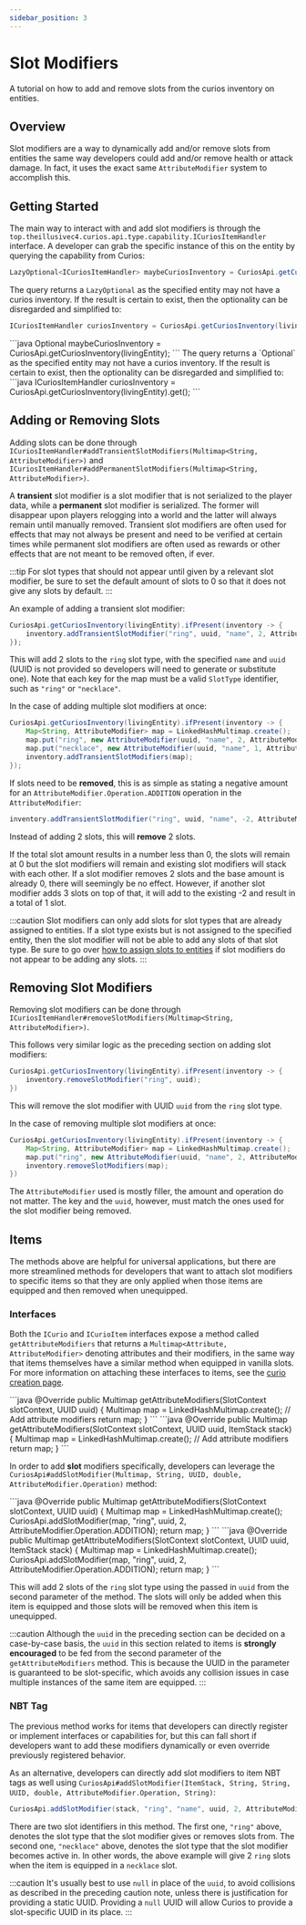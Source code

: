 ```yaml
---
sidebar_position: 3
---
```


# Slot Modifiers

A tutorial on how to add and remove slots from the curios inventory on entities.

## Overview

Slot modifiers are a way to dynamically add and/or remove slots from entities the same way developers could add and/or
remove health or attack damage. In fact, it uses the exact same `AttributeModifier` system to accomplish this.

## Getting Started

The main way to interact with and add slot modifiers is through the `top.theillusivec4.curios.api.type.capability.ICuriosItemHandler`
interface. A developer can grab the specific instance of this on the entity by querying the capability from Curios:
<Tabs groupId="modloader">
<TabItem value="forge" label="Forge" default>
```java
LazyOptional<ICuriosItemHandler> maybeCuriosInventory = CuriosApi.getCuriosInventory(livingEntity);
```
The query returns a `LazyOptional` as the specified entity may not have a curios inventory. If the result is certain to
exist, then the optionality can be disregarded and simplified to:
```java
ICuriosItemHandler curiosInventory = CuriosApi.getCuriosInventory(livingEntity).resolve().get();
```
</TabItem>
<TabItem value="neoforge-2" label="NeoForge 1.20.3+">
```java
Optional<ICuriosItemHandler> maybeCuriosInventory = CuriosApi.getCuriosInventory(livingEntity);
```
The query returns a `Optional` as the specified entity may not have a curios inventory. If the result is certain to
exist, then the optionality can be disregarded and simplified to:
```java
ICuriosItemHandler curiosInventory = CuriosApi.getCuriosInventory(livingEntity).get();
```
</TabItem>
</Tabs>

## Adding or Removing Slots

Adding slots can be done through `ICuriosItemHandler#addTransientSlotModifiers(Multimap<String, AttributeModifier>)` and
`ICuriosItemHandler#addPermanentSlotModifiers(Multimap<String, AttributeModifier>)`.

A **transient** slot modifier is a slot modifier that is not serialized to the player data, while a **permanent** slot
modifier is serialized. The former will disappear upon players relogging into a world and the latter will always remain
until manually removed. Transient slot modifiers are often used for effects that may not always be present and need to
be verified at certain times while permanent slot modifiers are often used as rewards or other effects that are not
meant to be removed often, if ever.

:::tip
For slot types that should not appear until given by a relevant slot modifier, be sure to set the default amount of slots
to 0 so that it does not give any slots by default.
:::

An example of adding a transient slot modifier:

```java
CuriosApi.getCuriosInventory(livingEntity).ifPresent(inventory -> {
    inventory.addTransientSlotModifier("ring", uuid, "name", 2, AttributeModifier.Operation.ADDITION));
});
```
This will add 2 slots to the `ring` slot type, with the specified `name` and `uuid` (UUID is not provided so developers
will need to generate or substitute one). Note that each key for the map must be a valid `SlotType` identifier, such as
`"ring"` or `"necklace"`.

In the case of adding multiple slot modifiers at once:

```java
CuriosApi.getCuriosInventory(livingEntity).ifPresent(inventory -> {
    Map<String, AttributeModifier> map = LinkedHashMultimap.create();
    map.put("ring", new AttributeModifier(uuid, "name", 2, AttributeModifier.Operation.ADDITION));
    map.put("necklace", new AttributeModifier(uuid, "name", 1, AttributeModifier.Operation.ADDITION));
    inventory.addTransientSlotModifiers(map);
});
```

If slots need to be **removed**, this is as simple as stating a negative amount for an `AttributeModifier.Operation.ADDITION`
operation in the `AttributeModifier`:

```java
inventory.addTransientSlotModifier("ring", uuid, "name", -2, AttributeModifier.Operation.ADDITION));
```
Instead of adding 2 slots, this will **remove** 2 slots.

If the total slot amount results in a number less than 0, the slots will remain at 0 but the slot modifiers will remain
and existing slot modifiers will stack with each other. If a slot modifier removes 2 slots and the base amount is
already 0, there will seemingly be no effect. However, if another slot modifier adds 3 slots on top of that, it will add
to the existing -2 and result in a total of 1 slot.

:::caution
Slot modifiers can only add slots for slot types that are already assigned to entities. If a slot type exists but is not
assigned to the specified entity, then the slot modifier will not be able to add any slots of that slot type. Be sure to
go over [how to assign slots to entities](../entity-register) if slot modifiers do not appear to be adding any slots.
:::

## Removing Slot Modifiers

Removing slot modifiers can be done through `ICuriosItemHandler#removeSlotModifiers(Multimap<String, AttributeModifier>)`.

This follows very similar logic as the preceding section on adding slot modifiers:
```java
CuriosApi.getCuriosInventory(livingEntity).ifPresent(inventory -> {
    inventory.removeSlotModifier("ring", uuid);
})
```
This will remove the slot modifier with UUID `uuid` from the `ring` slot type.

In the case of removing multiple slot modifiers at once:

```java
CuriosApi.getCuriosInventory(livingEntity).ifPresent(inventory -> {
    Map<String, AttributeModifier> map = LinkedHashMultimap.create();
    map.put("ring", new AttributeModifier(uuid, "name", 2, AttributeModifier.Operation.ADDITION));
    inventory.removeSlotModifiers(map);
})
```
The `AttributeModifier` used is mostly filler, the amount and operation do not matter. The key and the `uuid`, however,
must match the ones used for the slot modifier being removed.

## Items

The methods above are helpful for universal applications, but there are more streamlined methods for developers that
want to attach slot modifiers to specific items so that they are only applied when those items are equipped and then
removed when unequipped.

### Interfaces

Both the `ICurio` and `ICurioItem` interfaces expose a method called `getAttributeModifiers` that returns a
`Multimap<Attribute, AttributeModifier>` denoting attributes and their modifiers, in the same way that items themselves
have a similar method when equipped in vanilla slots. For more information on attaching these interfaces to items, see
the [curio creation page](./curio-creation).

<Tabs groupId="curiointerface">
<TabItem value="curio" label="ICurio" default>
```java
@Override
public Multimap<Attribute, AttributeModifier> getAttributeModifiers(SlotContext slotContext, UUID uuid) {
    Multimap<Attribute, AttributeModifier> map = LinkedHashMultimap.create();
    // Add attribute modifiers
    return map;
}
```
</TabItem>
<TabItem value="curioitem" label="ICurioItem" default>
```java
@Override
public Multimap<Attribute, AttributeModifier> getAttributeModifiers(SlotContext slotContext, UUID uuid, ItemStack stack) {
    Multimap<Attribute, AttributeModifier> map = LinkedHashMultimap.create();
    // Add attribute modifiers
    return map;
}
```
</TabItem>
</Tabs>

In order to add **slot** modifiers specifically, developers can leverage the
`CuriosApi#addSlotModifier(Multimap, String, UUID, double, AttributeModifier.Operation)` method:

<Tabs groupId="curiointerface">
<TabItem value="curio" label="ICurio" default>
```java
@Override
public Multimap<Attribute, AttributeModifier> getAttributeModifiers(SlotContext slotContext, UUID uuid) {
    Multimap<Attribute, AttributeModifier> map = LinkedHashMultimap.create();
    CuriosApi.addSlotModifier(map, "ring", uuid, 2, AttributeModifier.Operation.ADDITION);
    return map;
}
```
</TabItem>
<TabItem value="curioitem" label="ICurioItem" default>
```java
@Override
public Multimap<Attribute, AttributeModifier> getAttributeModifiers(SlotContext slotContext, UUID uuid, ItemStack stack) {
    Multimap<Attribute, AttributeModifier> map = LinkedHashMultimap.create();
    CuriosApi.addSlotModifier(map, "ring", uuid, 2, AttributeModifier.Operation.ADDITION);
    return map;
}
```
</TabItem>
</Tabs>

This will add 2 slots of the `ring` slot type using the passed in `uuid` from the second parameter of the method. The
slots will only be added when this item is equipped and those slots will be removed when this item is unequipped.

:::caution
Although the `uuid` in the preceding section can be decided on a case-by-case basis, the `uuid` in this section related
to items is **strongly encouraged** to be fed from the second parameter of the `getAttributeModifiers` method. This is
because the UUID in the parameter is guaranteed to be slot-specific, which avoids any collision issues in case multiple
instances of the same item are equipped.
:::

### NBT Tag

The previous method works for items that developers can directly register or implement interfaces or capabilities for,
but this can fall short if developers want to add these modifiers dynamically or even override previously registered
behavior.

As an alternative, developers can directly add slot modifiers to item NBT tags as well using `CuriosApi#addSlotModifier(ItemStack, String, String, UUID, double, AttributeModifier.Operation, String)`:

```java
CuriosApi.addSlotModifier(stack, "ring", "name", uuid, 2, AttributeModifier.Operation.ADDITION, "necklace");
```
There are two slot identifiers in this method. The first one, `"ring"` above, denotes the slot type that the slot modifier
gives or removes slots from. The second one, `"necklace"` above, denotes the slot type that the slot modifier becomes
active in. In other words, the above example will give 2 `ring` slots when the item is equipped in a `necklace` slot.

:::caution
It's usually best to use `null` in place of the `uuid`, to avoid collisions as described in the preceding caution note,
unless there is justification for providing a static UUID. Providing a `null` UUID will allow Curios to provide a
slot-specific UUID in its place.
:::
